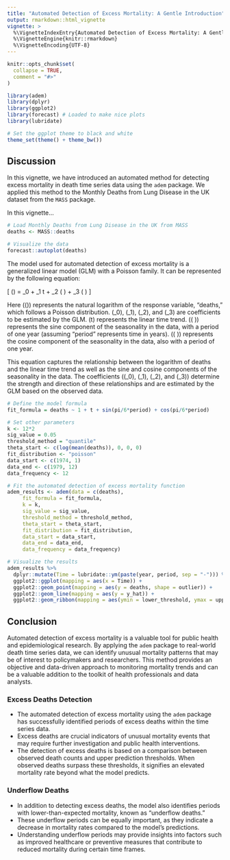 ```yaml
---
title: "Automated Detection of Excess Mortality: A Gentle Introduction"
output: rmarkdown::html_vignette
vignette: >
  %\VignetteIndexEntry{Automated Detection of Excess Mortality: A Gentle Introduction}
  %\VignetteEngine{knitr::rmarkdown}
  %\VignetteEncoding{UTF-8}
---
```


```r
knitr::opts_chunk$set(
  collapse = TRUE,
  comment = "#>"
)
```

```r
library(adem)
library(dplyr)
library(ggplot2)
library(forecast) # Loaded to make nice plots
library(lubridate)

# Set the ggplot theme to black and white
theme_set(theme() + theme_bw())

```

## Discussion

In this vignette, we have introduced an automated method for detecting excess mortality in death time series data using the `adem` package. We applied this method to the Monthly Deaths from Lung Disease in the UK dataset from the `MASS` package.


In this vignette...

```r

# Load Monthly Deaths from Lung Disease in the UK from MASS
deaths <- MASS::deaths

# Visualize the data
forecast::autoplot(deaths)

```

The model used for automated detection of excess mortality is a generalized linear model (GLM) with a Poisson family. It can be represented by the following equation:

\[ \log(\text{deaths}) = \beta_0 + \beta_1 \cdot t + \beta_2 \cdot \sin\left(\frac{\pi}{6} \cdot \text{period}\right) + \beta_3 \cdot \cos\left(\frac{\pi}{6} \cdot \text{period}\right) \]

Here \(\log(\text{deaths})\) represents the natural logarithm of the response variable, "deaths," which follows a Poisson distribution. \(\beta_0\), \(\beta_1\), \(\beta_2\), and \(\beta_3\) are coefficients to be estimated by the GLM. \(t\) represents the linear time trend. \(\sin\left(\frac{\pi}{6} \cdot \text{period}\right)\) represents the sine component of the seasonality in the data, with a period of one year (assuming "period" represents time in years). \(\cos\left(\frac{\pi}{6} \cdot \text{period}\right)\) represents the cosine component of the seasonality in the data, also with a period of one year.

This equation captures the relationship between the logarithm of deaths and the linear time trend as well as the sine and cosine components of the seasonality in the data. The coefficients (\(\beta_0\), \(\beta_1\), \(\beta_2\), and \(\beta_3\)) determine the strength and direction of these relationships and are estimated by the GLM based on the observed data.


```r

# Define the model formula
fit_formula = deaths ~ 1 + t + sin(pi/6*period) + cos(pi/6*period)

# Set other parameters
k <- 12*2
sig_value = 0.05
threshold_method = "quantile"
theta_start <- c(log(mean(deaths)), 0, 0, 0)
fit_distribution <- "poisson"
data_start <- c(1974, 1)
data_end <- c(1979, 12)
data_frequency <- 12

# Fit the automated detection of excess mortality function
adem_results <- adem(data = c(deaths),
     fit_formula = fit_formula,
     k = k, 
     sig_value = sig_value, 
     threshold_method = threshold_method, 
     theta_start = theta_start,
     fit_distribution = fit_distribution, 
     data_start = data_start,
     data_end = data_end,
     data_frequency = data_frequency)

# Visualize the results
adem_results %>%
  dplyr::mutate(Time = lubridate::ym(paste(year, period, sep = "-"))) %>%
  ggplot2::ggplot(mapping = aes(x = Time)) +
  ggplot2::geom_point(mapping = aes(y = deaths, shape = outlier)) +
  ggplot2::geom_line(mapping = aes(y = y_hat)) +
  ggplot2::geom_ribbon(mapping = aes(ymin = lower_threshold, ymax = upper_threshold), alpha = 0.3)

```

## Conclusion

Automated detection of excess mortality is a valuable tool for public health and epidemiological research. By applying the `adem` package to real-world death time series data, we can identify unusual mortality patterns that may be of interest to policymakers and researchers. This method provides an objective and data-driven approach to monitoring mortality trends and can be a valuable addition to the toolkit of health professionals and data analysts.

### Excess Deaths Detection

- The automated detection of excess mortality using the `adem` package has successfully identified periods of excess deaths within the time series data.
- Excess deaths are crucial indicators of unusual mortality events that may require further investigation and public health interventions.
- The detection of excess deaths is based on a comparison between observed death counts and upper prediction thresholds. When observed deaths surpass these thresholds, it signifies an elevated mortality rate beyond what the model predicts.

### Underflow Deaths

- In addition to detecting excess deaths, the model also identifies periods with lower-than-expected mortality, known as "underflow deaths."
- These underflow periods can be equally important, as they indicate a decrease in mortality rates compared to the model's predictions.
- Understanding underflow periods may provide insights into factors such as improved healthcare or preventive measures that contribute to reduced mortality during certain time frames.







